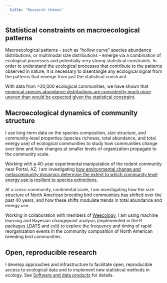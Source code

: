 ```yaml
---
  title: "Research themes"
---
```


## Statistical constraints on macroecological patterns

Macroecological patterns - such as "hollow curve" species abundance distributions, or multimodal size distributions - emerge via a combination of ecological processes and potentially very strong statistical constraints. In order to understand the ecological processes that contribute to the patterns observed in nature, it is necessary to disentangle any ecological signal from the patterns that emerge from just the statistical constraint. 

With data from >20,000 ecological communities, we have shown that [empirical species abundance distributions are consistently much more uneven than would be expected given the statistical constraint](https://doi.org/10.1111/ele.13820). 

## Macroecological dynamics of community structure

I use long-term data on the species composition, size structure, and community-level properties (species richness, total abundance, and total energy use) of ecological communities to study how communities change over time and how changes at smaller levels of organization propagate to the community scale.

Working with a 40-year experimental manipulation of the rodent community near Portal, AZ, I am investigating [how environmental change and metacommunity dynamics determine the extent to which community level energy use is resilient to species extinctions.](https://doi.org/10.1101/2021.10.01.462799)

At a cross-community, continental scale, I am investigating how the size structure of North American breeding bird communities has shifted over the past 40 years, and how these shifts modulate trends in total abundance and energy use.

Working in collaboration with members of [Weecology](https://www.weecology.org), I am using machine learning and Bayesian changepoint analysis (implemented in the R packages [LDATS](https://weecology.github.io/LDATS/) and [cvlt](https://diazrenata.github.io/cvlt/)) to explore the frequency and timing of rapid reorganization events in the community composition of North American breeding bird communities. 

## Open, reproducible research

I develop approaches and infrastructure to facilitate open, reproducible access to ecological data and to implement new statistical methods in ecology. See [Software and data products](opensci.html) for details. 